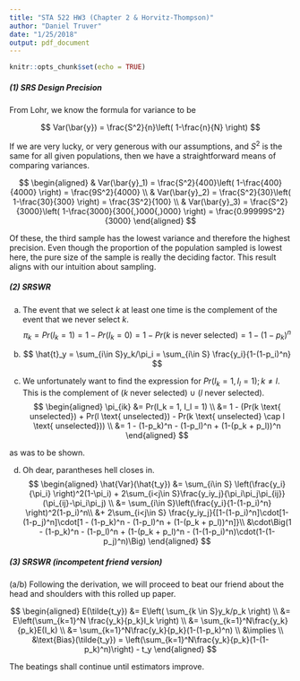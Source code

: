 ```yaml
---
title: "STA 522 HW3 (Chapter 2 & Horvitz-Thompson)"
author: "Daniel Truver"
date: "1/25/2018"
output: pdf_document
---
```


```r
knitr::opts_chunk$set(echo = TRUE)
```

##### (1) SRS Design Precision  

From Lohr, we know the formula for variance to be

$$
Var(\bar{y}) = \frac{S^2}{n}\left(  1-\frac{n}{N} \right)
$$

If we are very lucky, or very generous with our assumptions, and $S^2$ is the same for all given populations, then we have a straightforward means of comparing variances.

$$
\begin{aligned}
& Var(\bar{y}_1) = \frac{S^2}{400}\left(  1-\frac{400}{4000} \right) = \frac{9S^2}{4000} \\
& Var(\bar{y}_2) = \frac{S^2}{30}\left(  1-\frac{30}{300} \right) = \frac{3S^2}{100} \\
& Var(\bar{y}_3) = \frac{S^2}{3000}\left(  1-\frac{3000}{300{,}000{,}000} \right) = \frac{0.99999S^2}{3000}
\end{aligned}
$$ 

Of these, the third sample has the lowest variance and therefore the highest precision. Even though the proportion of the population sampled is lowest here, the pure size of the sample is really the deciding factor. This result aligns with our intuition about sampling.  

##### (2) SRSWR  

(a) The event that we select $k$ at least one time is the complement of the event that we never select $k$.
$$
\pi_k = Pr(I_k = 1) = 1 - Pr(I_k =0) =1 - Pr(k \text{ is never selected}) = 1-(1-p_k)^n
$$

(b) 
$$
\hat{t}_y = \sum_{i\in S}y_k/\pi_i = \sum_{i\in S} \frac{y_i}{1-(1-p_i)^n}
$$

(c) We unfortunately want to find the expression for $Pr(I_k = 1, I_l = 1); k\neq l$. This is the complement of ($k$ never selected) $\cup$ ($l$ never selected).
$$
\begin{aligned}
\pi_{ik} 
&= Pr(I_k = 1, I_l = 1) \\
&= 1 - (Pr(k \text{ unselected}) + Pr(l \text{ unselected}) - Pr(k \text{ unselected} \cap l \text{ unselected})) \\
&= 1 - (1-p_k)^n - (1-p_l)^n + (1-(p_k + p_l))^n 
\end{aligned}
$$

as was to be shown.  

(d) Oh dear, parantheses hell closes in.
$$
\begin{aligned}
\hat{Var}(\hat{t_y}) 
&= \sum_{i\in S} \left(\frac{y_i}{\pi_i} \right)^2(1-\pi_i) + 2\sum_{i<j\in S}\frac{y_iy_j}{\pi_i\pi_j\pi_{ij}}(\pi_{ij}-\pi_i\pi_j) \\
&= \sum_{i\in S}\left(\frac{y_i}{1-(1-p_i)^n}  \right)^2(1-p_i)^n\\ 
&+ 2\sum_{i<j\in S} \frac{y_iy_j}{[1-(1-p_i)^n]\cdot[1-(1-p_j)^n]\cdot[1 - (1-p_k)^n - (1-p_l)^n + (1-(p_k + p_l))^n]}\\
&\cdot\Big(1 - (1-p_k)^n - (1-p_l)^n + (1-(p_k + p_l)^n - (1-(1-p_i)^n)\cdot(1-(1-p_j)^n)\Big)
\end{aligned}
$$

##### (3) SRSWR (incompetent friend version)

(a/b) Following the derivation, we will proceed to beat our friend about the head and shoulders with this rolled up paper. 

$$
\begin{aligned}
E(\tilde{t_y}) 
&= E\left( \sum_{k \in S}y_k/p_k \right) \\
&= E\left(\sum_{k=1}^N \frac{y_k}{p_k}I_k  \right) \\
&= \sum_{k=1}^N\frac{y_k}{p_k}E(I_k) \\
&= \sum_{k=1}^N\frac{y_k}{p_k}(1-(1-p_k)^n) \\
&\implies \\
&\text{Bias}(\tilde{t_y}) = \left(\sum_{k=1}^N\frac{y_k}{p_k}(1-(1-p_k)^n)\right) - t_y
\end{aligned}
$$  

The beatings shall continue until estimators improve.   

